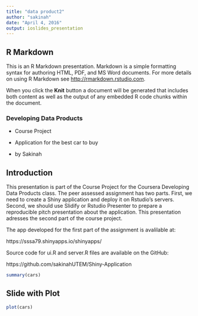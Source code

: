 ```yaml
---
title: "data product2"
author: "sakinah"
date: "April 4, 2016"
output: ioslides_presentation
---
```


## R Markdown

This is an R Markdown presentation. Markdown is a simple formatting syntax for authoring HTML, PDF, and MS Word documents. For more details on using R Markdown see <http://rmarkdown.rstudio.com>.

When you click the **Knit** button a document will be generated that includes both content as well as the output of any embedded R code chunks within the document.

### Developing Data Products

- Course Project

- Application for the best car to buy 

- by Sakinah


## Introduction
This presentation is part of the Course Project for the Coursera Developing Data Products class. The peer assessed assignment has two parts. First, we need to create a Shiny application and deploy it on Rstudio's servers. Second, we should use Slidify or Rstudio Presenter to prepare a reproducible pitch presentation about the application. This presentation adresses the second part of the course project.

The app developed for the first part of the assignment is avalilable at:

https://sssa79.shinyapps.io/shinyapps/

Source code for ui.R and server.R files are available on the GitHub:

https://github.com/sakinahUTEM/Shiny-Application

```r
summary(cars)
```

## Slide with Plot

```r
plot(cars)
```

